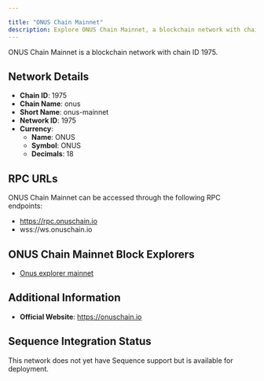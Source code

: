 ```yaml
---

title: "ONUS Chain Mainnet"
description: Explore ONUS Chain Mainnet, a blockchain network with chain ID 1975. Learn about its native currency, ONUS, and how to interact with the network.
---
```




ONUS Chain Mainnet is a blockchain network with chain ID 1975.

## Network Details

- **Chain ID**: 1975
- **Chain Name**: onus
- **Short Name**: onus-mainnet
- **Network ID**: 1975
- **Currency**: 
  - **Name**: ONUS
  - **Symbol**: ONUS
  - **Decimals**: 18

## RPC URLs

ONUS Chain Mainnet can be accessed through the following RPC endpoints:

- https://rpc.onuschain.io
- wss://ws.onuschain.io

## ONUS Chain Mainnet Block Explorers

- [Onus explorer mainnet](https://explorer.onuschain.io)

## Additional Information

- **Official Website**: https://onuschain.io

## Sequence Integration Status

This network does not yet have Sequence support but is available for deployment.
